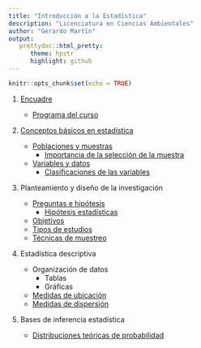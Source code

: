 ```yaml
---
title: "Introducción a la Estadística"
description: "Licenciatura en Ciencias Ambientales"
author: "Gerardo Martín"
output:
   prettydoc::html_pretty:
      theme: hpstr
      highlight: github
---
```


```r
knitr::opts_chunk$set(echo = TRUE)
```

1.  [Encuadre](Encuadre.pdf)
    
    - [Programa del curso](Programa-Intro-Estad.pdf)

2.  [Conceptos básicos en estadística](Introduccion.pdf)

    - [Poblaciones y muestras](Poblaciones-muestras.pdf)
        - [Importancia de la selección de la muestra](Importancia-muestra.pdf)
    - [Variables y datos](Variable-dato.pdf)
        - [Clasificaciones de las variables](Clasificacion-variables.pdf)

3. Planteamiento y diseño de la investigación

    - [Preguntas e hipótesis](Hipotesis.pdf)
        - [Hipótesis estadísticas](Hipotesis-estadisticas-1.pdf)
    - [Objetivos](Objetivos.pdf)
    - [Tipos de estudios](Tipos-estudios.pdf)
    - [Técnicas de muestreo](Tecnicas-muestreo.pdf)
    
4. Estadística descriptiva

    - Organización de datos
        - Tablas
        - Gráficas
    - [Medidas de ubicación](Medidas-ubicacion.pdf)
    - [Medidas de dispersión](Medidas-dispersion.pdf)
    
5. Bases de inferencia estadística

    - [Distribuciones teóricas de probabilidad](Distribuciones.pdf)